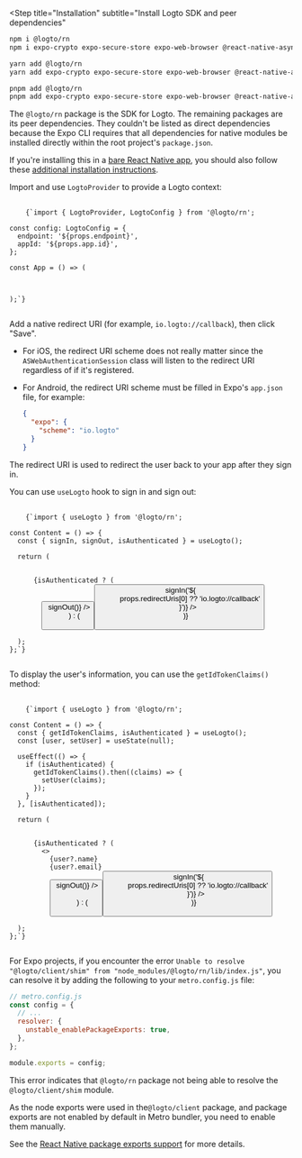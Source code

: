 
<Steps>

<Step
  title="Installation"
  subtitle="Install Logto SDK and peer dependencies"
>

<Tabs>

  <TabItem value="npm" label="npm">

```bash
npm i @logto/rn
npm i expo-crypto expo-secure-store expo-web-browser @react-native-async-storage/async-storage
```

  </TabItem>
  <TabItem value="yarn" label="Yarn">

```bash
yarn add @logto/rn
yarn add expo-crypto expo-secure-store expo-web-browser @react-native-async-storage/async-storage
```

  </TabItem>
  <TabItem value="pnpm" label="pnpm">

```bash
pnpm add @logto/rn
pnpm add expo-crypto expo-secure-store expo-web-browser @react-native-async-storage/async-storage
```

  </TabItem>

</Tabs>

The `@logto/rn` package is the SDK for Logto. The remaining packages are its peer dependencies. They couldn't be listed as direct dependencies because the Expo CLI requires that all dependencies for native modules be installed directly within the root project's `package.json`.

<InlineNotification>

If you're installing this in a [bare React Native app](https://docs.expo.dev/bare/overview), you should also follow these [additional installation instructions](https://docs.expo.dev/bare/installing-expo-modules/).

</InlineNotification>

</Step>

<Step title="Init Logto provider">

Import and use `LogtoProvider` to provide a Logto context:

<pre>
  <code className="language-tsx">
    {`import { LogtoProvider, LogtoConfig } from '@logto/rn';

const config: LogtoConfig = {
  endpoint: '${props.endpoint}',
  appId: '${props.app.id}',
};

const App = () => (
  <LogtoProvider config={config}>
    <YourAppContent />
  </LogtoProvider>
);`}
  </code>
</pre>

</Step>

<Step title="Implement sign-in and sign-out">

Add a native redirect URI (for example, `io.logto://callback`), then click "Save".

<UriInputField name="redirectUris" />

- For iOS, the redirect URI scheme does not really matter since the `ASWebAuthenticationSession` class will listen to the redirect URI regardless of if it's registered.
- For Android, the redirect URI scheme must be filled in Expo's `app.json` file, for example:

  ```json
  {
    "expo": {
      "scheme": "io.logto"
    }
  }
  ```

The redirect URI is used to redirect the user back to your app after they sign in.

</Step>

<Step title="Implement sign-in and sign-out">

You can use `useLogto` hook to sign in and sign out:

<pre>
  <code className="language-tsx">
    {`import { useLogto } from '@logto/rn';

const Content = () => {
  const { signIn, signOut, isAuthenticated } = useLogto();

  return (
    <div>
      {isAuthenticated ? (
        <Button title="Sign out" onPress={async () => signOut()} />
      ) : (
        <Button title="Sign in" onPress={async () => signIn('${
          props.redirectUris[0] ?? 'io.logto://callback'
        }')} />
      )}
    </div>
  );
};`}
  </code>
</pre>

</Step>

<Step title="Display user information">

To display the user's information, you can use the `getIdTokenClaims()` method:

<pre>
  <code className="language-tsx">
    {`import { useLogto } from '@logto/rn';

const Content = () => {
  const { getIdTokenClaims, isAuthenticated } = useLogto();
  const [user, setUser] = useState(null);

  useEffect(() => {
    if (isAuthenticated) {
      getIdTokenClaims().then((claims) => {
        setUser(claims);
      });
    }
  }, [isAuthenticated]);

  return (
    <div>
      {isAuthenticated ? (
        <>
          <Text>{user?.name}</Text>
          <Text>{user?.email}</Text>
          <Button title="Sign out" onPress={async () => signOut()} />
        </>
      ) : (
        <Button title="Sign in" onPress={async () => signIn('${
          props.redirectUris[0] ?? 'io.logto://callback'
        }')} />
      )}
    </div>
  );
};`}
  </code>
</pre>

</Step>

<Step title="Checkpoint: Test your app">

<Checkpoint />

</Step>

<Step title="Troubleshooting">

For Expo projects, if you encounter the error `Unable to resolve "@logto/client/shim" from "node_modules/@logto/rn/lib/index.js"`, you can resolve it by adding the following to your `metro.config.js` file:

```js
// metro.config.js
const config = {
  // ...
  resolver: {
    unstable_enablePackageExports: true,
  },
};

module.exports = config;
```

This error indicates that `@logto/rn` package not being able to resolve the `@logto/client/shim` module.

As the node exports were used in the`@logto/client` package, and package exports are not enabled by default in Metro bundler, you need to enable them manually.

See the [React Native package exports support](https://reactnative.dev/blog/2023/06/21/package-exports-support#enabling-package-exports-beta) for more details.

</Step>

</Steps>
